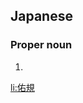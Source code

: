 ==Japanese==
{{ja-kanjitab|ゆう|き}}

===Proper noun===
{{ja-pos|ゆうき|proper}}

# {{given name|male|lang=ja|sort=ゆうき}}

[[li:佑規]]